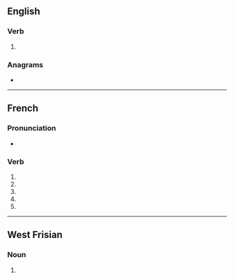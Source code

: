 {{also|breaké}}
==English==

===Verb===
{{head|en|verb}}

# {{obsolete spelling of|break|lang=en}}

===Anagrams===
* {{anagrams|en|a=abeekr|beaker|e-brake|rebake}}

----

==French==

===Pronunciation===
* {{homophones|breakent|breakes|lang=fr}}

===Verb===
{{head|fr|verb form}}

# {{inflection of|breaker||1|s|pres|ind|lang=fr}}
# {{inflection of|breaker||3|s|pres|ind|lang=fr}}
# {{inflection of|breaker||1|s|pres|sub|lang=fr}}
# {{inflection of|breaker||3|s|pres|sub|lang=fr}}
# {{inflection of|breaker||2|s|imp|lang=fr}}

----

==West Frisian==

===Noun===
{{fy-noun-dim}}

# {{diminutive of|brea|lang=fy|nocat=1}}